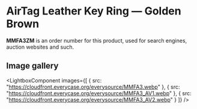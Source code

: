 
# AirTag Leather Key Ring — Golden Brown

<Callout type='info' emoji='👉🏻'>**MMFA3ZM** is an order number for this product, used for search engines, auction websites and such.</Callout>

## Image gallery

<LightboxComponent
    images={[
      {
        src: "https://cloudfront.everycase.org/everysource/MMFA3.webp"
      },
      {
        src: "https://cloudfront.everycase.org/everysource/MMFA3_AV1.webp"
      },
      {
        src: "https://cloudfront.everycase.org/everysource/MMFA3_AV2.webp"
      }
    ]}
  />
